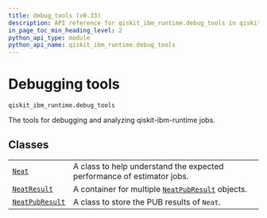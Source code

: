 ```yaml
---
title: debug_tools (v0.33)
description: API reference for qiskit_ibm_runtime.debug_tools in qiskit-ibm-runtime v0.33
in_page_toc_min_heading_level: 2
python_api_type: module
python_api_name: qiskit_ibm_runtime.debug_tools
---
```


<span id="debugging-tools-qiskit-ibm-runtime-debug-tools" />

<span id="module-qiskit_ibm_runtime.debug_tools" />

# Debugging tools

`qiskit_ibm_runtime.debug_tools`

The tools for debugging and analyzing qiskit-ibm-runtime jobs.

## Classes

|                                                                                                                |                                                                                                                                                  |
| -------------------------------------------------------------------------------------------------------------- | ------------------------------------------------------------------------------------------------------------------------------------------------ |
| [`Neat`](qiskit_ibm_runtime.debug_tools.Neat "qiskit_ibm_runtime.debug_tools.Neat")                            | A class to help understand the expected performance of estimator jobs.                                                                           |
| [`NeatResult`](qiskit_ibm_runtime.debug_tools.NeatResult "qiskit_ibm_runtime.debug_tools.NeatResult")          | A container for multiple [`NeatPubResult`](qiskit_ibm_runtime.debug_tools.NeatPubResult "qiskit_ibm_runtime.debug_tools.NeatPubResult") objects. |
| [`NeatPubResult`](qiskit_ibm_runtime.debug_tools.NeatPubResult "qiskit_ibm_runtime.debug_tools.NeatPubResult") | A class to store the PUB results of `Neat`.                                                                                                      |

